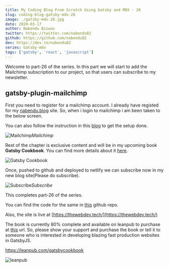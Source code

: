 ```yaml
---
title: My Coding Blog From Scratch Using Gatsby and MDX - 26
slug: coding-blog-gatsby-mdx-26
image: ./gatsby-mdx-26.jpg
date: 2020-03-17
author: Nabendu Biswas
twitter: https://twitter.com/nabendu82
github: https://github.com/nabendu82
dev: https://dev.to/nabendu82
series: Gatsby-mdx
tags: ['gatsby', 'react', 'javascript']
---
```


Welcome to part-26 of the series. In this part we will start to add the Mailchimp subscription to our project, so that users can subscribe to my newsletter.

## gatsby-plugin-mailchimp

First you need to register for a mailchimp account. I already have registed for my [nabendu.blog](https://nabendu.blog/) site. So, when i login to mailchimp i am been taken to the below screen.

You can also follow the instruction in this [blog](https://thetrevorharmon.com/blog/email-signup-forms-with-gatsby-and-mailchimp) to get the setup done.

![Mailchimp](https://res.cloudinary.com/dxkxvfo2o/image/upload/v1589956031/26-dev/1_fqgbbb.png)*Mailchimp*

Rest of the chapter is exclusive content and will be in my upcoming book **Gatsby Cookbook**. You can find more details about it [here](https://dev.to/nabendu82/my-one-year-of-work-gatsby-cookbook-3651).

<div className={styles.image__small}>

![Gatsby Cookbook](https://res.cloudinary.com/dxkxvfo2o/image/upload/v1589892514/Gatsby_rnjo2t.png)

</div>

Once, pushed to github and deployed to netlify we can subscribe now in my new blog site(Please do subscribe).

![Subscribe](https://res.cloudinary.com/dxkxvfo2o/image/upload/v1589956031/26-dev/6_nfcq1c.png)*Subscribe*

This completes part-26 of the series.

You can find the code for the same in [this](https://github.com/nabendu82/thewebdev-public) github repo.

Also, the site is live at [https://thewebdev.tech/](https://thewebdev.tech/)

The book is currently 80% complete and available on leanpub to purchase at [this](https://leanpub.com/gatsbycookbook) url. So, please show your support and purchase the book or tell it to someone who is interested in developing blazing fast production websites in GatsbyJS.

https://leanpub.com/gatsbycookbook

![leanpub](https://res.cloudinary.com/dxkxvfo2o/image/upload/v1591207471/dev30andUp/leanpub_kfrpls.png)

